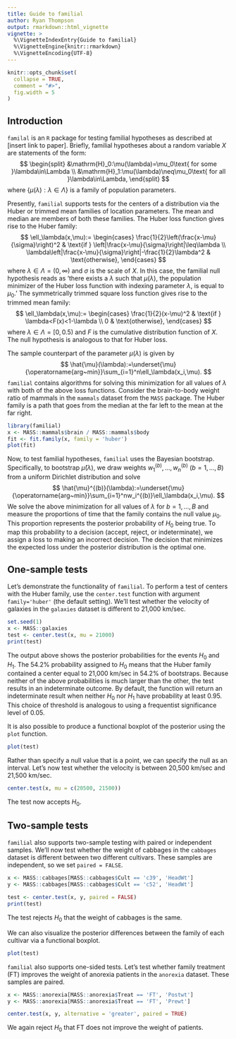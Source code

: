 ```yaml
---
title: Guide to familial
author: Ryan Thompson
output: rmarkdown::html_vignette
vignette: >
  %\VignetteIndexEntry{Guide to familial}
  %\VignetteEngine{knitr::rmarkdown}
  %\VignetteEncoding{UTF-8}
---
```


```r
knitr::opts_chunk$set(
  collapse = TRUE,
  comment = "#>",
  fig.width = 5
)
```

## Introduction

`familal` is an `R` package for testing familial hypotheses as described at [insert link to paper]. Briefly, familial hypotheses about a random variable $X$ are statements of the form:
$$
\begin{split}
&\mathrm{H}_0:\mu(\lambda)=\mu_0\text{ for some }\lambda\in\Lambda \\
&\mathrm{H}_1:\mu(\lambda)\neq\mu_0\text{ for all }\lambda\in\Lambda,
\end{split}
$$
where $\{\mu(\lambda):\lambda\in\Lambda\}$ is a family of population parameters.

Presently, `familial` supports tests for the centers of a distribution via the Huber or trimmed mean families of location parameters. The mean and median are members of both these families. The Huber loss function gives rise to the Huber family:
$$
\ell_\lambda(x,\mu):=
\begin{cases}
\frac{1}{2}\left(\frac{x-\mu}{\sigma}\right)^2 & \text{if } \left|\frac{x-\mu}{\sigma}\right|\leq\lambda \\
\lambda\left|\frac{x-\mu}{\sigma}\right|-\frac{1}{2}\lambda^2 & \text{otherwise},
\end{cases}
$$
where $\lambda\in\Lambda=(0,\infty)$ and $\sigma$ is the scale of $X$. In this case, the familial null hypothesis reads as 'there exists a $\lambda$ such that $\mu(\lambda)$, the population minimizer of the Huber loss function with indexing parameter $\lambda$, is equal to $\mu_0$.' The symmetrically trimmed square loss function gives rise to the trimmed mean family:
$$
\ell_\lambda(x,\mu):=
\begin{cases}
\frac{1}{2}(x-\mu)^2 & \text{if } \lambda<F(x)<1-\lambda \\
0 & \text{otherwise},
\end{cases}
$$
where $\lambda\in\Lambda=[0,0.5)$ and $F$ is the cumulative distribution function of $X$. The null hypothesis is analogous to that for Huber loss.

The sample counterpart of the parameter $\mu(\lambda)$ is given by
$$
\hat{\mu}(\lambda):=\underset{\mu}{\operatorname{arg~min}}\sum_{i=1}^n\ell_\lambda(x_i,\mu).
$$
`familial` contains algorithms for solving this minimization for all values of $\lambda$ with both of the above loss functions. Consider the brain-to-body weight ratio of mammals in the `mammals` dataset from the `MASS` package. The Huber family is a path that goes from the median at the far left to the mean at the far right.
```r
library(familial)
x <- MASS::mammals$brain / MASS::mammals$body
fit <- fit.family(x, family = 'huber')
plot(fit)
```

Now, to test familial hypotheses, `familial` uses the Bayesian bootstrap. Specifically, to bootstrap $\hat{\mu}(\lambda)$, we draw weights $w_1^{(b)},\ldots,w_n^{(b)}$ ($b=1,\ldots,B$) from a uniform Dirichlet distribution and solve
$$
\hat{\mu}^{(b)}(\lambda):=\underset{\mu}{\operatorname{arg~min}}\sum_{i=1}^nw_i^{(b)}\ell_\lambda(x_i,\mu).
$$
We solve the above minimization for all values of $\lambda$ for $b=1,\ldots,B$ and measure the proportions of time that the family contains the null value $\mu_0$. This proportion represents the posterior probability of $H_0$ being true. To map this probability to a decision (accept, reject, or indeterminate), we assign a loss to making an incorrect decision. The decision that minimizes the expected loss under the posterior distribution is the optimal one.

## One-sample tests

Let's demonstrate the functionality of ` familial`. To perform a test of centers with the Huber family, use the `center.test` function with argument `family='huber'` (the default setting). We'll test whether the velocity of galaxies in the `galaxies` dataset is different to 21,000 km/sec.
```r
set.seed(1)
x <- MASS::galaxies
test <- center.test(x, mu = 21000)
print(test)
```
The output above shows the posterior probabilities for the events $H_0$ and $H_1$. The 54.2% probability assigned to $H_0$ means that the Huber family contained a center equal to 21,000 km/sec in 54.2% of bootstraps. Because neither of the above probabilities is much larger than the other, the test results in an indeterminate outcome. By default, the function will return an indeterminate result when neither $H_0$ nor $H_1$ have probability at least 0.95. This choice of threshold is analogous to using a frequentist significance level of 0.05.

It is also possible to produce a functional boxplot of the posterior using the `plot` function.
```r
plot(test)
```

Rather than specify a null value that is a point, we can specify the null as an interval. Let's now test whether the velocity is between 20,500 km/sec and 21,500 km/sec.
```r
center.test(x, mu = c(20500, 21500))
```
The test now accepts $H_0$.

## Two-sample tests

`familial` also supports two-sample testing with paired or independent samples. We'll now test whether the weight of cabbages in the `cabbages` dataset is different between two different cultivars. These samples are independent, so we set `paired = FALSE`.
```r
x <- MASS::cabbages[MASS::cabbages$Cult == 'c39', 'HeadWt']
y <- MASS::cabbages[MASS::cabbages$Cult == 'c52', 'HeadWt']

test <- center.test(x, y, paired = FALSE)
print(test)
```
The test rejects $H_0$ that the weight of cabbages is the same.

We can also visualize the posterior differences between the family of each cultivar via a functional boxplot.
```r
plot(test)
```

`familial` also supports one-sided tests. Let's test whether family treatment (FT) improves the weight of anorexia patients in the `anorexia` dataset. These samples are paired.
```r
x <- MASS::anorexia[MASS::anorexia$Treat == 'FT', 'Postwt']
y <- MASS::anorexia[MASS::anorexia$Treat == 'FT', 'Prewt']

center.test(x, y, alternative = 'greater', paired = TRUE)
```
We again reject $H_0$ that FT does not improve the weight of patients.
